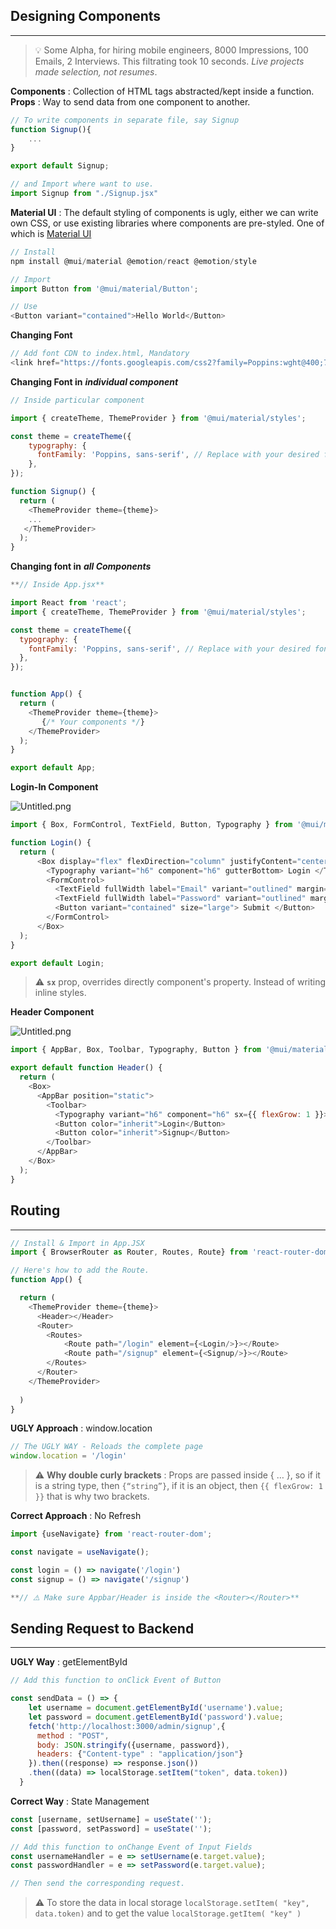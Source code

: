 
## Designing Components


---


> 💡 Some Alpha, for hiring mobile engineers, 8000 Impressions, 100 Emails, 2 Interviews. This filtrating took 10 seconds. _Live projects made selection, not resumes_.


**Components** : Collection of HTML tags abstracted/kept inside a function. **Props** : Way to send data from one component to another. 


```javascript
// To write components in separate file, say Signup
function Signup(){
	...
}

export default Signup;

// and Import where want to use.
import Signup from "./Signup.jsx"
```


**Material UI** : The default styling of components is ugly, either we can write own CSS, or use existing libraries where components are pre-styled. One of which is [Material UI](https://mui.com/)


```javascript
// Install
npm install @mui/material @emotion/react @emotion/style
```


```javascript
// Import
import Button from '@mui/material/Button';

// Use
<Button variant="contained">Hello World</Button>
```


**Changing Font** 


```javascript
// Add font CDN to index.html, Mandatory
<link href="https://fonts.googleapis.com/css2?family=Poppins:wght@400;700&display=swap" rel="stylesheet">
```


**Changing Font in** _**individual component**_


```javascript
// Inside particular component

import { createTheme, ThemeProvider } from '@mui/material/styles';

const theme = createTheme({
	typography: {
	  fontFamily: 'Poppins, sans-serif', // Replace with your desired font
	},
});

function Signup() {
  return (
	<ThemeProvider theme={theme}>
    ...
   </ThemeProvider>
  );
}
```


**Changing font in** _**all Components**_


```javascript
**// Inside App.jsx**

import React from 'react';
import { createTheme, ThemeProvider } from '@mui/material/styles';

const theme = createTheme({
  typography: {
    fontFamily: 'Poppins, sans-serif', // Replace with your desired font
  },
});


function App() {
  return (
    <ThemeProvider theme={theme}>
       {/* Your components */}
    </ThemeProvider>
  );
}

export default App;
```


**Login-In Component**


![Untitled.png](https://prod-files-secure.s3.us-west-2.amazonaws.com/4dd32e22-0b9d-4863-baa0-84dfdaf49ec9/80c5ef55-98af-454d-bc86-21f8738878b6/Untitled.png?X-Amz-Algorithm=AWS4-HMAC-SHA256&X-Amz-Content-Sha256=UNSIGNED-PAYLOAD&X-Amz-Credential=AKIAT73L2G45HZZMZUHI%2F20240117%2Fus-west-2%2Fs3%2Faws4_request&X-Amz-Date=20240117T214819Z&X-Amz-Expires=3600&X-Amz-Signature=83e05ad996790ee166ed85a7826b3374c15bcb938375b6036c9ac052f798b0c2&X-Amz-SignedHeaders=host&x-id=GetObject)


```javascript
import { Box, FormControl, TextField, Button, Typography } from '@mui/material';

function Login() {
  return (
      <Box display="flex" flexDirection="column" justifyContent="center" alignItems="center" height="100vh" backgroundColor="#ffffff">
        <Typography variant="h6" component="h6" gutterBottom> Login </Typography>
        <FormControl>
          <TextField fullWidth label="Email" variant="outlined" margin="normal" sx={{ marginBottom: '1rem' }} />
          <TextField fullWidth label="Password" variant="outlined" margin="normal" sx={{ marginTop: '0rem', marginBottom: '1rem' }} />
          <Button variant="contained" size="large"> Submit </Button>
        </FormControl>
      </Box>
  );
}

export default Login;
```


> ⚠️ **`sx`** prop, overrides directly component's property. Instead of writing inline styles.


**Header Component**


![Untitled.png](https://prod-files-secure.s3.us-west-2.amazonaws.com/4dd32e22-0b9d-4863-baa0-84dfdaf49ec9/11352de9-ed83-4a76-b54e-60fa29289a29/Untitled.png?X-Amz-Algorithm=AWS4-HMAC-SHA256&X-Amz-Content-Sha256=UNSIGNED-PAYLOAD&X-Amz-Credential=AKIAT73L2G45HZZMZUHI%2F20240117%2Fus-west-2%2Fs3%2Faws4_request&X-Amz-Date=20240117T214819Z&X-Amz-Expires=3600&X-Amz-Signature=64c38f58a32f0f8071953e38997afbf595ae0e646e8f2c812380f63ed955f3f7&X-Amz-SignedHeaders=host&x-id=GetObject)


```javascript
import { AppBar, Box, Toolbar, Typography, Button } from '@mui/material';

export default function Header() {
  return (
    <Box>
      <AppBar position="static">
        <Toolbar>
          <Typography variant="h6" component="h6" sx={{ flexGrow: 1 }}>Coursera</Typography>
          <Button color="inherit">Login</Button>
          <Button color="inherit">Signup</Button>
        </Toolbar>
      </AppBar>
    </Box>
  );
}
```


## Routing


---


```javascript
// Install & Import in App.JSX
import { BrowserRouter as Router, Routes, Route} from 'react-router-dom';

// Here's how to add the Route.
function App() {

  return (
    <ThemeProvider theme={theme}>
      <Header></Header>
      <Router>
        <Routes>
            <Route path="/login" element={<Login/>}></Route>
            <Route path="/signup" element={<Signup/>}></Route>
        </Routes>
      </Router>
    </ThemeProvider>
    
  )
}
```


**UGLY Approach** : window.location


```javascript
// The UGLY WAY - Reloads the complete page
window.location = '/login'
```


> ⚠️ **Why double curly brackets** : Props are passed inside { … }, so if it is a string type, then `{“string”}`, if it is an object, then `{{ flexGrow: 1 }}` that is why two brackets.


**Correct Approach** : No Refresh


```javascript
import {useNavigate} from 'react-router-dom';

const navigate = useNavigate();

const login = () => navigate('/login')
const signup = () => navigate('/signup')

**// ⚠️ Make sure Appbar/Header is inside the <Router></Router>**
```


## Sending Request to Backend


---


**UGLY Way** : getElementById 


```javascript
// Add this function to onClick Event of Button

const sendData = () => {
    let username = document.getElementById('username').value;
    let password = document.getElementById('password').value;
    fetch('http://localhost:3000/admin/signup',{
      method : "POST",
      body: JSON.stringify({username, password}),
      headers: {"Content-type" : "application/json"}
    }).then((response) => response.json())
    .then((data) => localStorage.setItem("token", data.token))
  }
```


**Correct Way** : State Management


```javascript
const [username, setUsername] = useState('');
const [password, setPassword] = useState('');

// Add this function to onChange Event of Input Fields
const usernameHandler = e => setUsername(e.target.value);
const passwordHandler = e => setPassword(e.target.value);

// Then send the corresponding request.
```


> ⚠️ To store the data in local storage `localStorage.setItem( "key", data.token)` and to get the value `localStorage.getItem( "key" )` 

